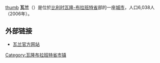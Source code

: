 {{Expand|time=2008-08-20}}
{{Unreferenced|time=2018-08-17T13:19:32+00:00}}
[[image:0_Walhain_-_Ruines_du_château.JPG|thumb]]
'''瓦兰'''（{{lang-fr|Walhain}}）是位於[[比利时|比利时]][[瓦隆-布拉班特省|瓦隆-布拉班特省]]部的一座[[城市|城市]]，人口6,038人（2006年）。


==外部链接==
*[http://www.walhain.be/ 瓦兰官方网站] {{Wayback|url=http://www.walhain.be/ |date=20210417194047 }}

{{瓦隆-布拉班特省市区}}

{{DEFAULTSORT:Walhain}}
{{Belgium-geo-stub}}

[[Category:瓦隆布拉班特省市镇|Category:瓦隆布拉班特省市镇]]